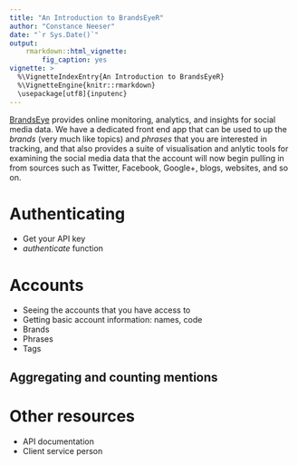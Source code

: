 ```yaml
---
title: "An Introduction to BrandsEyeR"
author: "Constance Neeser"
date: "`r Sys.Date()`"
output: 
    rmarkdown::html_vignette:
        fig_caption: yes
vignette: >
  %\VignetteIndexEntry{An Introduction to BrandsEyeR}
  %\VignetteEngine{knitr::rmarkdown}
  \usepackage[utf8]{inputenc}
---
```


[BrandsEye][brandseye] provides online monitoring, analytics,
and insights for social media data. We have a dedicated front end app that can be
used to up the *brands* (very much like topics) and *phrases* that you are interested
in tracking, and that also provides a suite of visualisation and anlytic tools for
examining the social media data that the account will now begin pulling in from
sources such as Twitter, Facebook, Google+, blogs, websites, and so on. 



# Authenticating

- Get your API key
- *authenticate* function


# Accounts

- Seeing the accounts that you have access to
- Getting basic account information: names, code
- Brands
- Phrases
- Tags

## Aggregating and counting mentions


# Other resources

- API documentation
- Client service person



[brandseye]: http://www.brandseye.com